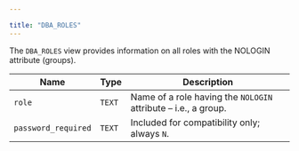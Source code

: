 ---

title: "DBA_ROLES"
---

<div id="dba_roles" class="registered_link"></div>

The `DBA_ROLES` view provides information on all roles with the NOLOGIN attribute (groups).

| Name                | Type   | Description                                                  |
| ------------------- | ------ | ------------------------------------------------------------ |
| `role`              | `TEXT` | Name of a role having the `NOLOGIN` attribute – i.e., a group. |
| `password_required` | `TEXT` | Included for compatibility only; always `N`.                 |